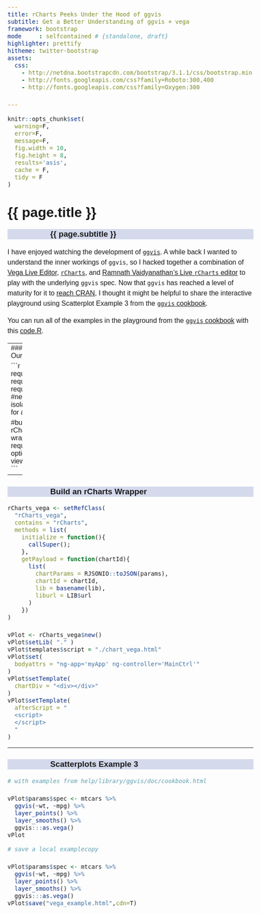 ```yaml
---
title: rCharts Peeks Under the Hood of ggvis
subtitle: Get a Better Understanding of ggvis + vega
framework: bootstrap
mode     : selfcontained # {standalone, draft}
highlighter: prettify
hitheme: twitter-bootstrap
assets:
  css:
    - http://netdna.bootstrapcdn.com/bootstrap/3.1.1/css/bootstrap.min.css
    - http://fonts.googleapis.com/css?family=Roboto:300,400
    - http://fonts.googleapis.com/css?family=Oxygen:300

---    
```


<style>
body{
  font-family: 'Oxygen', sans-serif;
  font-size: 16px;
  line-height: 24px;
}

h1,h2,h3,h4 {
font-family: 'Raleway', sans-serif;
}

.container { width: 1000px; }

h3 {
background-color: #D4DAEC;
  text-indent: 100px; 
}

h4 {
text-indent: 100px;
}
</style>

```r
knitr::opts_chunk$set(
  warning=F,
  error=F,
  message=F,
  fig.width = 10,
  fig.height = 8,
  results='asis',
  cache = F,
  tidy = F
)
```

<div class="page-header">
  <h1>{{ page.title }}</h1>
  <h3>{{ page.subtitle }}</h3>
</div>

I have enjoyed watching the development of [`ggvis`](http://github.com/rstudio/ggvis).  A while back I wanted to understand the inner workings of `ggvis`, so I hacked together a combination of [Vega Live Editor](http://trifacta.github.io/vega/editor/), [`rCharts`](http://rcharts.io), and [Ramnath Vaidyanathan's Live `rCharts` editor](http://ramnathv.github.io/posts/making-rcharts-live-app/index.html) to play with the underlying `ggvis` spec.  Now that `ggvis` has reached a level of maturity for it to [reach CRAN](http://blog.rstudio.org/2014/06/23/introducing-ggvis/), I thought it might be helpful to share the interactive playground using Scatterplot Example 3 from the [`ggvis` cookbook](http://ggvis.rstudio.com/cookbook.html).

You can run all of the examples in the playground from the [`ggvis` cookbook](http://ggvis.rstudio.com/cookbook.html) with this [code.R](https://github.com/timelyportfolio/rCharts_vega/blob/gh-pages/code.r).

---
<div class="col-md-12">
  <iframe src = "vega_example.html" width = 100% height = 800px></iframe>
<div>

---
### Load All of Our Packages

```r
require(ggvis)
require(dplyr)
require(shiny) #need shiny isolate function for as.vega

#build a rCharts wrapper
require(rCharts)
options( viewer=NULL )
```

---
### Build an rCharts Wrapper
```r
rCharts_vega <- setRefClass(
  "rCharts_vega",
  contains = "rCharts",
  methods = list(
    initialize = function(){
      callSuper(); 
    },
    getPayload = function(chartId){
      list(
        chartParams = RJSONIO::toJSON(params),
        chartId = chartId,
        lib = basename(lib), 
        liburl = LIB$url
      )
    })
)

vPlot <- rCharts_vega$new()
vPlot$setLib( "." )
vPlot$templates$script = "./chart_vega.html"
vPlot$set(
  bodyattrs = "ng-app='myApp' ng-controller='MainCtrl'"
)
vPlot$setTemplate(
  chartDiv = "<div></div>"
)
vPlot$setTemplate(
  afterScript = "
  <script>
  </script>     
  "
)
```

---
### Scatterplots Example 3

```r
# with examples from help/library/ggvis/doc/cookbook.html

vPlot$params$spec <- mtcars %>% 
  ggvis(~wt, ~mpg) %>%
  layer_points() %>%
  layer_smooths() %>%
  ggvis:::as.vega()
vPlot
```

```r
# save a local examplecopy

vPlot$params$spec <- mtcars %>% 
  ggvis(~wt, ~mpg) %>%
  layer_points() %>%
  layer_smooths() %>%
  ggvis:::as.vega()
vPlot$save("vega_example.html",cdn=T)
```



